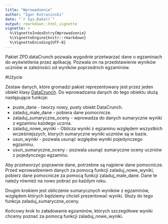 ```yaml
---
title: "Wprowadzenie"
author: "Igor Kotrasinski"
date: "`r Sys.Date()`"
output: rmarkdown::html_vignette
vignette: >
  %\VignetteIndexEntry{Wprowadzenie}
  %\VignetteEngine{knitr::rmarkdown}
  %\VignetteEncoding{UTF-8}
---
```


Pakiet ZPD.dataCrunch pozwala wygodnie przetwarzać dane o egzaminach do wyświetlenia przez aplikację. Pozwala on
na przedstawienie wyników uczniów w zależności od wyników poprzednich egzaminów.

#Użycie

Zestaw danych, które gromadzi pakiet reprezentowany jest przez jeden obiekt klasy [DataCrunch](Dane.html).
Do wprowadzania danych do tego obiektu służą następujące funkcje:

* puste_dane - tworzy nowy, pusty obiekt DataCrunch.
* zaladuj_male_dane - pobiera dane pomocnicze.
* zaladuj_sumaryczne_oceny - wprowadza do danych sumaryczne wyniki z egzaminu każdego ucznia.
* zaladuj_nowe_wyniki - Oblicza wyniki z egzaminu względem wszystkich wcześniejszych,
ktorych sumaryczne wyniki uczniów są w bazie.
* usun_wyniki - pozwala usunąć względne wyniki pojedynczego egzaminu.
* usun_sumaryczne_oceny - pozwala usunąć sumaryczne oceny uczniów z pojedynczego egzaminu.

Aby przetworzyć poprawnie dane, potrzebne są najpierw dane pomocnicze. Przed wprowadzeniem danych za pomocą
funkcji zaladuj_nowe_wyniki, pobierz dane pomocnicze za pomocą funkcji zaladuj_male_dane. Dane te należy
również na nowo pobrać po każdym roku.

Drugim krokiem jest obliczenie sumarycznych wyników z egzaminów, względem których będziemy chcieli prezentować
wyniki. Służy do tego funkcja zaladuj_sumaryczne_oceny.

Końcowy krok to załadowanie egzaminów, których szczegółowe wyniki chcemy poznać za pomocą funkcji zaladuj_nowe_wyniki.
